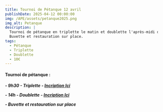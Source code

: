 ```yaml
---
title: Tournoi de Pétanque 12 avril
publishDate: 2025-04-12 00:00:00
img: /APE/assets/petanque2025.png
img_alt: Petanque
description: |
  Tournoi de pétanque en triplette le matin et doublette l'après-midi du 12 avril au stade de Ste Anne / Gervonde.
  Buvette et restauration sur place.
tags:
  - Pétanque
  - Triplette
  - Doublette
  - 10€
---
```

<h4>
<p>Tournoi de pétanque :</p>
</h4>
<h5>
<p>
 - 9h30 - Triplette - <a href="https://framaforms.org/petanque-12-avril-triplette-9h30-1742230236" target="_blank">Incription Ici</a>
</p>
<p>
 - 14h - Doublette  - <a href="https://framaforms.org/petanque-12-avril-doublette-14h-1742230706" target="_blank">Incription Ici</a>
</p>
<p> 
 - Buvette et restauration sur place
</p>
</h5>
